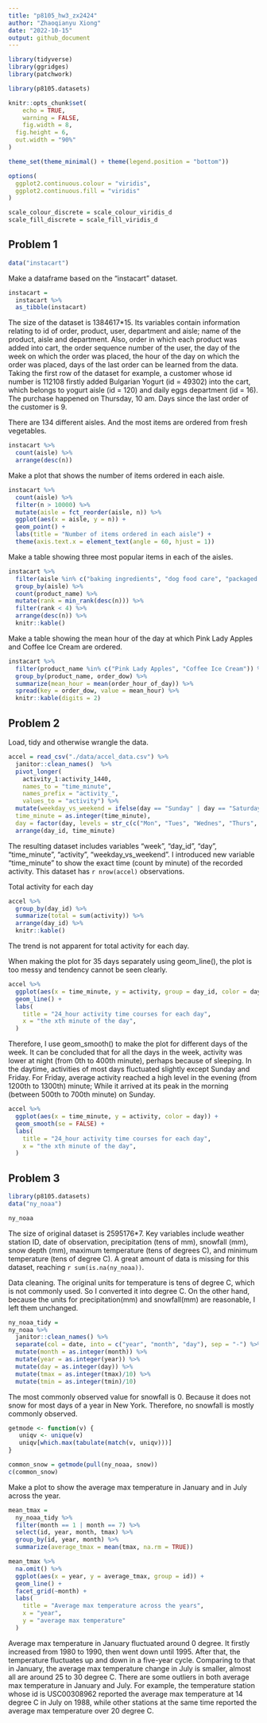 ```yaml
---
title: "p8105_hw3_zx2424"
author: "Zhaoqianyu Xiong"
date: "2022-10-15"
output: github_document
---
```

```r
library(tidyverse)
library(ggridges)
library(patchwork)

library(p8105.datasets)

knitr::opts_chunk$set(
	echo = TRUE,
	warning = FALSE,
	fig.width = 8, 
  fig.height = 6,
  out.width = "90%"
)

theme_set(theme_minimal() + theme(legend.position = "bottom"))

options(
  ggplot2.continuous.colour = "viridis",
  ggplot2.continuous.fill = "viridis"
)

scale_colour_discrete = scale_colour_viridis_d
scale_fill_discrete = scale_fill_viridis_d
```


## Problem 1
```r
data("instacart")
```

Make a dataframe based on the "instacart" dataset. 
```r
instacart = 
  instacart %>% 
  as_tibble(instacart)
```
The size of the dataset is 1384617*15. Its variables contain information relating to id of order, product, user, department and aisle; name of the product, aisle and department. Also, order in which each product was added into cart, the order sequence number of the user, the day of the week on which the order was placed, the hour of the day on which the order was placed, days of the last order can be learned from the data. Taking the first row of the dataset for example, a customer whose id number is 112108 firstly added Bulgarian Yogurt (id = 49302) into the cart, which belongs to yogurt aisle (id = 120) and daily eggs department (id = 16). The purchase happened on Thursday, 10 am. Days since the last order of the customer is 9.

There are 134 different aisles. And the most items are ordered from fresh vegetables.
```r
instacart %>% 
  count(aisle) %>% 
  arrange(desc(n))
```

Make a plot that shows the number of items ordered in each aisle.
```r
instacart %>% 
  count(aisle) %>% 
  filter(n > 10000) %>% 
  mutate(aisle = fct_reorder(aisle, n)) %>% 
  ggplot(aes(x = aisle, y = n)) + 
  geom_point() + 
  labs(title = "Number of items ordered in each aisle") +
  theme(axis.text.x = element_text(angle = 60, hjust = 1))
```

Make a table showing three most popular items in each of the aisles.
```r
instacart %>% 
  filter(aisle %in% c("baking ingredients", "dog food care", "packaged vegetables fruits")) %>%
  group_by(aisle) %>% 
  count(product_name) %>% 
  mutate(rank = min_rank(desc(n))) %>% 
  filter(rank < 4) %>% 
  arrange(desc(n)) %>%
  knitr::kable()
```

Make a table showing the mean hour of the day at which Pink Lady Apples and Coffee Ice Cream are ordered.
```r
instacart %>%
  filter(product_name %in% c("Pink Lady Apples", "Coffee Ice Cream")) %>%
  group_by(product_name, order_dow) %>%
  summarize(mean_hour = mean(order_hour_of_day)) %>%
  spread(key = order_dow, value = mean_hour) %>%
  knitr::kable(digits = 2)
```

## Problem 2
Load, tidy and otherwise wrangle the data. 
```r
accel = read_csv("./data/accel_data.csv") %>%
  janitor::clean_names()  %>%
  pivot_longer(
    activity_1:activity_1440,
    names_to = "time_minute",
    names_prefix = "activity_",
    values_to = "activity") %>%
  mutate(weekday_vs_weekend = ifelse(day == "Sunday" | day == "Saturday", "weekend", "weekday"),
  time_minute = as.integer(time_minute),
  day = factor(day, levels = str_c(c("Mon", "Tues", "Wednes", "Thurs", "Fri", "Satur", "Sun"), "day"))) %>%
  arrange(day_id, time_minute)
```
The resulting dataset includes variables "week", "day_id", "day", "time_minute", "activity", "weekday_vs_weekend". I introduced new variable "time_minute" to show the exact time (count by minute) of the recorded activity. This dataset has `r nrow(accel)` observations.

Total activity for each day
```r
accel %>%
  group_by(day_id) %>%
  summarize(total = sum(activity)) %>%
  arrange(day_id) %>%
  knitr::kable()
```
The trend is not apparent for total activity for each day.

When making the plot for 35 days separately using geom_line(), the plot is too messy and tendency cannot be seen clearly. 
```r
accel %>%
  ggplot(aes(x = time_minute, y = activity, group = day_id, color = day)) +
  geom_line() +
  labs(
    title = "24_hour activity time courses for each day",
    x = "the xth minute of the day",
  )
```

Therefore, I use geom_smooth() to make the plot for different days of the week. It can be concluded that for all the days in the week, activity was lower at night (from 0th to 400th minute), perhaps because of sleeping. In the daytime, activities of most days fluctuated slightly except Sunday and Friday. For Friday, average activity reached a high level in the evening (from 1200th to 1300th) minute; While it arrived at its peak in the morning (between 500th to 700th minute) on Sunday.
```r
accel %>%
  ggplot(aes(x = time_minute, y = activity, color = day)) +
  geom_smooth(se = FALSE) +
  labs(
    title = "24_hour activity time courses for each day",
    x = "the xth minute of the day",
  )
```

## Problem 3
```r
library(p8105.datasets)
data("ny_noaa")

ny_noaa
```
The size of original dataset is 2595176*7. Key variables include weather station ID, date of observation, precipitation (tens of mm), snowfall (mm), snow depth (mm), maximum temperature (tens of degrees C), and minimum temperature (tens of degree C). A great amount of data is missing for this dataset, reaching `r sum(is.na(ny_noaa))`.

Data cleaning. The original units for temperature is tens of degree C, which is not commonly used. So I converted it into degree C. On the other hand, because the units for precipitation(mm) and snowfall(mm) are reasonable, I left them unchanged.
```r
ny_noaa_tidy = 
ny_noaa %>%
  janitor::clean_names() %>%
  separate(col = date, into = c("year", "month", "day"), sep = "-") %>%
  mutate(month = as.integer(month)) %>%
  mutate(year = as.integer(year)) %>%
  mutate(day = as.integer(day)) %>%
  mutate(tmax = as.integer(tmax)/10) %>%
  mutate(tmin = as.integer(tmin)/10)
```

The most commonly observed value for snowfall is 0. Because it does not snow for most days of a year in New York. Therefore, no snowfall is mostly commonly observed.
```r
getmode <- function(v) {
   uniqv <- unique(v)
   uniqv[which.max(tabulate(match(v, uniqv)))]
}

common_snow = getmode(pull(ny_noaa, snow))
c(common_snow)
```

Make a plot to show the average max temperature in January and in July across the year.
```r
mean_tmax = 
  ny_noaa_tidy %>%
  filter(month == 1 | month == 7) %>%
  select(id, year, month, tmax) %>%
  group_by(id, year, month) %>%
  summarize(average_tmax = mean(tmax, na.rm = TRUE)) 

mean_tmax %>%
  na.omit() %>%
  ggplot(aes(x = year, y = average_tmax, group = id)) +
  geom_line() +
  facet_grid(~month) +
  labs(
    title = "Average max temperature across the years",
    x = "year",
    y = "average max temperature"
  )
```
Average max temperature in January fluctuated around 0 degree. It firstly increased from 1980 to 1990, then went down until 1995. After that, the temperature fluctuates up and down in a five-year cycle.
Comparing to that in January, the average max temperature change in July is smaller, almost all are around 25 to 30 degree C. 
There are some outliers in both average max temperature in January and July. For example, the temperature station whose id is USC00308962 reported the average max temperature at 14 degree C in July on 1988, while other stations at the same time reported the average max temperature over 20 degree C.